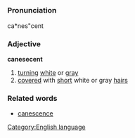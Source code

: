 =={{en}}==
[[Category:English language]]
===Pronunciation===
ca*nes"cent
===Adjective===
'''canesecent'''

# [[turn]]ing [[white]] or [[gray]]
# [[cover]]ed with [[short]] white or gray [[hair]]s

===Related words===
* [[canescence]]